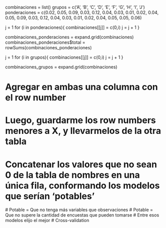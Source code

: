 combinaciones = list()
grupos = c('A', 'B', 'C', 'D', 'E', 'F', 'G', 'H', 'I', 'J')
ponderaciones = c(0.02, 0.05, 0.09, 0.03, 0.12, 0.04, 0.03, 0.01, 0.02, 0.04, 0.05, 0.09, 0.03, 0.12, 0.04, 0.03, 0.01, 0.02, 0.04, 0.05, 0.05, 0.06)

j = 1
for (i in ponderaciones){
  combinaciones[[j]] = c(0,i)
  j = j + 1
}

combinaciones_ponderaciones = expand.grid(combinaciones)
combinaciones_ponderaciones$total = rowSums(combinaciones_ponderaciones)

j = 1
for (i in grupos){
  combinaciones[[j]] = c(0,i)
  j = j + 1
}

combinaciones_grupos = expand.grid(combinaciones)

# Agregar en ambas una columna con el row number
# Luego, guardarme los row numbers menores a X, y llevarmelos de la otra tabla
# Concatenar los valores que no sean 0 de la tabla de nombres en una única fila, conformando los modelos que serían 'potables'
  # Potable = Que no tenga más variables que observaciones
  # Potable = Que no supere la cantidad de encuestas que pueden tomarse
# Entre esos modelos elijo el mejor
# Cross-validation
